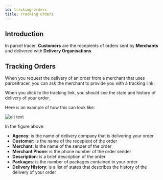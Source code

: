 ```yaml
---
id: tracking-orders
title: Tracking Orders
---
```


## Introduction

In parcel tracer, **Customers** are the recepients of orders sent by **Merchants** and delivered with **Delivery Organisations**.

## Tracking Orders

When you request the delivery of an order from a merchant that uses parceltracer, you can ask the merchant to provide you with a tracking link.

When you click to the tracking link, you should see the state and history of delivery of your order.

Here is an example of how this can look like:

![alt text](./media/order-tracking.png)

In the figure above:
- **Agency**: is the name of delivery company that is delivering your order
- **Customer**: is the name of the recepient of the order
- **Merchant**: is the name of the sender of the order
- **Merchant Phone**: is the phone number of the order sender
- **Description**: is a brief description of the order
- **Packages**: is the number of packages contained in your order
- **Delivery History**: is a list of states that describes the history of the delivery of your order